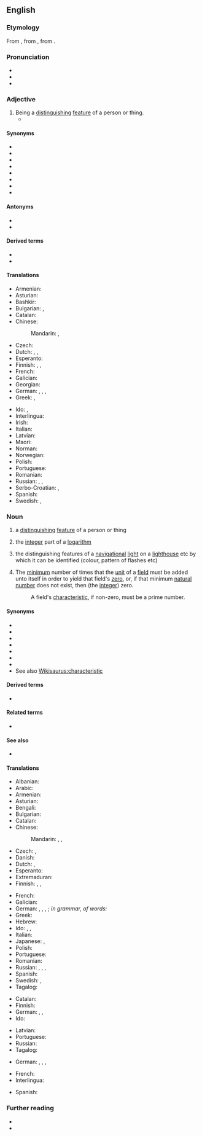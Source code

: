 ==English==
{{wikipedia}}

===Etymology===
From {{etyl|grc|en}} {{m|grc|χαρακτηριστικός}}, from {{m|grc|χαρακτηρίζω||to designate by a characteristic mark}}, from {{m|grc|χαρακτήρ||a mark, character}}.

===Pronunciation===
* {{IPA|[ˌkʰæɹəktəˈɹɪstɪk]|lang=en}}
* {{audio|En-us-characteristic.ogg|Audio (US)|lang=en}}
* {{rhymes|ɪstɪk|lang=en}}

===Adjective===
{{en-adj}}

# Being a [[distinguish]]ing [[feature]] of a person or thing.
#* {{quote-book|year=1918|author={{w|W. B. Maxwell}}|chapter=12
|title=[http://openlibrary.org/works/OL1097634W The Mirror and the Lamp]
|passage=All this was extraordinarily distasteful to Churchill. It was ugly, gross. Never before had he felt such repulsion when the vicar displayed his '''characteristic''' bluntness or coarseness of speech. In the present connexion&nbsp;[&hellip;] such talk had been distressingly out of place.}}

====Synonyms====
* {{l|en|distinctive}}
* {{l|en|exclusive}}
* {{l|en|idiosyncratic}}
* {{l|en|indicative}}
* {{l|en|representative}}
* {{l|en|signature}}
* {{l|en|specific}}
* {{l|en|typical}}

====Antonyms====
* {{l|en|uncharacteristic}}
* {{l|en|untypical}}

====Derived terms====
* {{l|en|characteristic function}}
* {{l|en|characteristicness}}

====Translations====
{{trans-top|being a distinguishing feature of a person or thing}}
* Armenian: {{t+|hy|բնորոշ}}
* Asturian: {{t|ast|carauterísticu}}
* Bashkir: {{t|ba|хас|sc=Cyrl}}
* Bulgarian: {{t+|bg|характерен}}, {{t+|bg|отличителен}}
* Catalan: {{t+|ca|característic}}
* Chinese:
*: Mandarin: {{t+|cmn|特性|tr=tèxìng de|alt=特性的|sc=Hani}}, {{t+|cmn|特有|tr=tèyǒu de|alt=特有的|sc=Hani}}
* Czech: {{t+|cs|charakteristický|m}}
* Dutch: {{t+|nl|kenmerkend}}, {{t+|nl|karakteristiek}}, {{t+|nl|idiosyncratisch}}
* Esperanto: {{t+|eo|karakteriza}}
* Finnish: {{t+|fi|ominainen}}, {{t+|fi|luonteenomainen}}, {{t+|fi|tunnusomainen}}
* French: {{t+|fr|caractéristique}}
* Galician: {{t|gl|característico}}
* Georgian: {{t|ka|დამახასიათებელი|sc=Geor}}
* German: {{t+|de|charakteristisch}}, {{t+|de|bezeichnend}}, {{t+|de|kennzeichnend}}, {{t+|de|typisch}}
* Greek: {{t+|el|χαρακτηριστικός|m|sc=Grek}}, {{t+|el|τυπικός|m}}
{{trans-mid}}
* Ido: {{t+|io|karakteriziva}}, {{t+|io|distingiva}}
* Interlingua: {{t|ia|characteristic}}
* Irish: {{t|ga|aitreabúid|f}}
* Italian: {{t+|it|caratteristico}}
* Latvian: {{t|lv|raksturīgs}}
* Maori: {{t|mi|tūāhua}}
* Norman: {{t|nrf|caractéthistique}}
* Norwegian: {{t|no|karakteristisk}}
* Polish: {{t+|pl|charakterystyczny|m}}
* Portuguese: {{t+|pt|característico}}
* Romanian: {{t+|ro|caracteristic}}
* Russian: {{t+|ru|характе́рный}}, {{t+|ru|типи́чный}}, {{t+|ru|отличи́тельный}}
* Serbo-Croatian: {{t+|sh|osobina|f}}, {{t+|sh|značajka|f}}
* Spanish: {{t+|es|característico}}
* Swedish: {{t+|sv|karakteristisk}}, {{t+|sv|kännetecknande}}
{{trans-bottom}}

===Noun===
{{en-noun}}

# a [[distinguishing]] [[feature]] of a person or thing
# {{lb|en|mathematics}} the [[integer]] part of a [[logarithm]]
# {{lb|en|nautical}} the distinguishing features of a [[navigational]] [[light]] on a [[lighthouse]] etc by which it can be identified (colour, pattern of flashes etc)
# {{lb|en|algebra|field theory}} The [[minimum]] number of times that the [[unit]] of a [[field]] must be added unto itself in order to yield that field's [[zero]], or, if that minimum [[natural number]] does not exist, then (the [[integer]]) zero.
#: A field's [[characteristic]], if non-zero, must be a prime number.

====Synonyms====
* {{l|en|attribute}}
* {{l|en|idiosyncrasy}}
* {{l|en|mannerism}}
* {{l|en|quality}}
* {{l|en|tendency}}
* {{l|en|trademark}}
* {{l|en|trait}}
* See also [[Wikisaurus:characteristic]]

====Derived terms====
* {{l|en|defining characteristic}}

====Related terms====
* {{l|en|characteristically}}

====See also====
* {{l|en|mantissa}}

====Translations====
{{trans-top|distinguishing feature}}
* Albanian: {{t+|sq|karakteristikë|f}}
* Arabic: {{t|ar|صِفَة|f}}
* Armenian: {{t|hy|բնորոշ գիծ}}
* Asturian: {{t|ast|carauterística|f}}
* Bengali: {{t|bn|বৈশিষ্ট্য|tr=boishishţţô|sc=Beng}}
* Bulgarian: {{t|bg|отличителна черта}}
* Catalan: {{t+|ca|característica|f}}
* Chinese:
*: Mandarin: {{t+|cmn|特性|tr=tèxìng|sc=Hani}}, {{t+|cmn|特質|sc=Hani}}, {{t+|cmn|特质|tr=tèzhì|sc=Hani}}
* Czech: {{t+|cs|charakteristika|f}}, {{t+|cs|vlastnost|f}}
* Danish: {{t+|da|karakteristik|c}}
* Dutch: {{t+|nl|trekje|n}}, {{t+|nl|karakteristiek|f}}
* Esperanto: {{t|eo|karakterizilo}}
* Extremaduran: {{t|ext|caraiterística|f}}
* Finnish: {{t+|fi|tuntomerkki}}, {{t|fi|erityispiirre}}, {{t+|fi|tunnusmerkki}}
{{trans-mid}}
* French: {{t+|fr|caractéristique}}
* Galician: {{t+|gl|característica|f}}
* German: {{t+|de|Merkmal|n}}, {{t+|de|Eigenschaft|f}}, {{t+|de|Charakteristik|f}}, {{t+|de|Eigenart|f}}; ''in grammar, of words:'' {{t|de|Charakterbuchstabe}}
* Greek: {{t+|el|χαρακτηριστικό|n|sc=Grek}}
* Hebrew: {{t|he|סממן|m|tr=sam'mán|sc=Hebr}}
* Ido: {{t+|io|karakterizivo}}, {{t+|io|traito}}, {{t+|io|proprajo}}
* Italian: {{t+|it|caratteristica|f}}
* Japanese: {{t+|ja|特性|tr=とくせい, tokusei|sc=Jpan}}, {{t+|ja|特徴|tr=とくちょう, tokuchō|sc=Jpan}}
* Polish: {{t+|pl|cecha|f}}
* Portuguese: {{t+|pt|característica|f}}
* Romanian: {{t+|ro|caracteristică}}
* Russian: {{t|ru|характе́рная черта́|f}}, {{t|ru|отличи́тельная черта́|f}}, {{t+|ru|черта́|f}}, {{t+|ru|осо́бенность|f}}
* Spanish: {{t+|es|característica|f}}
* Swedish: {{t+|sv|karakteristikum|n}}, {{qualifier|characteristics}} {{t+|sv|karakteristik|c}}
* Tagalog: {{t|tl|katangian}}
{{trans-bottom}}

{{trans-top|integer part of a logarithm}}
* Catalan: {{t+|ca|característica|f}}
* Finnish: {{t+|fi|karakteristika}}
* German: {{t|de|Kennwert|n}}, {{t|de|Kenngröße|f}}, {{t+|de|Charakteristik|f}}
* Ido: {{t+|io|karakteristiko}}
{{trans-mid}}
* Latvian: {{t|lv|raksturojums|m}}
* Portuguese: {{t+|pt|característica|f}}
* Russian: {{t+|ru|характери́стика|f}}
* Tagalog: {{t|tl|buumbahagi}}
{{trans-bottom}}

{{trans-top|distinguishing features of a navigational light}}
* German: {{t+|de|Merkmal|n}}, {{t+|de|Eigenschaft|f}}, {{t+|de|Charakteristik|f}}, {{t+|de|Eigenart|f}}
{{trans-mid}}
{{trans-bottom}}

{{checktrans-top}}
* French: {{t-check|fr|caractéristique|f}}
* Interlingua: {{t-check|ia|characteristica}}
{{trans-mid}}
* Spanish: {{t-check|es|característica|f}}
{{trans-bottom}}

===Further reading===
* {{R:Webster 1913}}
* {{R:Century 1911}}